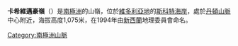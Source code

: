 {{Coord|78|5|S|164|0|E|source:GNIS|display=title}}

'''卡希維邁豪嶺'''（{{lang-en|Kahiwi Maihao Ridge}}）是[[南極洲|南極洲]]的山嶺，位於[[維多利亞地|維多利亞地]]的[[斯科特海岸|斯科特海岸]]，處於[[丹頓山脈|丹頓山脈]]中心附近，海拔高度1,075米，在1994年由[[新西蘭|新西蘭]]地理委員會命名。

{{DEFAULTSORT:Kahiwi Maihao Ridge}}
[[Category:南極洲山脈|Category:南極洲山脈]]


{{ScottCoast-geo-stub}}
